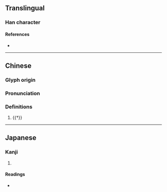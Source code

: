 {{character info/new}}
==Translingual==

===Han character===
{{Han char|rn=93|rad=牛|as=05|sn=9|four=|canj=HQMNR|ids=⿰牜可}}

====References====
* {{Han ref|kx=0700.010|dkj=19984|hdz=31806.110|uh=7271|ud=29297}}

----
==Chinese==
{{zh-forms}}

===Glyph origin===
{{Han etym}}

===Pronunciation===
{{zh-pron
|m=gē,kē
|mc=y
|oc=y
|cat=n
}}

===Definitions===
{{zh-hanzi}}

# {{†}} {{zh-alt-form|牁}}

----

==Japanese==

===Kanji===
{{ja-kanji|grade=|rs=牛05}}

# {{defn|lang=ja|sort=牛05}}

====Readings====
* {{ja-readings|on=[[か]] (ka)|kun=}}